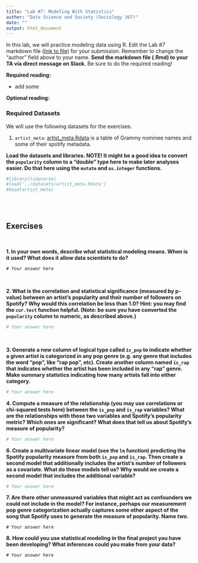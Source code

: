 ```yaml
---
title: "Lab #7: Modeling With Statistics"
author: "Data Science and Society (Sociology 367)"
date: ""
output: html_document
---
```



In this lab, we will practice modeling data using R. Edit the Lab #7 markdown file ([link to file](https://github.com/dssoc/dssoc.github.io/raw/master/assignments/Lab_7.Rmd)) for your submission. Remember to change the "author" field above to your name. **Send the markdown file (.Rmd) to your TA via direct message on Slack.** Be sure to do the required reading!

**Required reading:** 

* add some

**Optional reading:** 



### Required Datasets

We will use the following datasets for the exercises.

(1) `artist_meta`: [artist_meta.Rdata](https://github.com/dssoc/dssoc.github.io/raw/master/datasets/artist_meta.Rdata) is a table of Grammy nominee names and some of their spotify metadata.


**Load the datasets and libraries. NOTE! It might be a good idea to convert the `popularity` column to a "double" type here to make later analyses easier. Do that here using the `mutate` and `as.integer` functions.**
```r
#library(tidyverse)
#load('../datasets/artist_meta.Rdata')
#head(artist_meta)
```
<br/><br/>


## Exercises
<br/>

**1. In your own words, describe what statistical modeling means. When is it used? What does it allow data scientists to do?**

```
# Your answer here
```
<br/>


**2. What is the correlation and statistical significance (measured by p-value) between an artist's popularity and their number of followers on Spotify? Why would this correlation be less than 1.0? Hint: you may find the `cor.test` function helpful. (Note: be sure you have converted the `popularity` column to numeric, as described above.)**

```r
# Your answer here
```
<br/>


**3. Generate a new column of logical type called `is_pop` to indicate whether a given artist is categorized in any pop genre (e.g. any genre that includes the word "pop", like "rap pop", etc). Create another column named `is_rap` that indicates whether the artist has been included in any "rap" genre. Make summary statistics indicating how many artists fall into either category.**
```r
# Your answer here
```

**4. Compute a measure of the relationship (you may use correlations or chi-squared tests here) between the `is_pop` and `is_rap` variables? What are the relationships with those two variables and Spotify's popularity metric? Which ones are significant? What does that tell us about Spotify's measure of popularity?**
```r
# Your answer here
```

**6. Create a multivariate linear model (see the `lm` function) predicting the Spotify popularity measure from both `is_pop` and `is_rap`. Then create a second model that additionally includes the artist's number of followers as a covariate. What do these models tell us? Why would we create a second model that includes the additional variable?**
```r
# Your answer here
```

**7. Are there other unmeasured variables that might act as confounders we could not include in the model? For instance, perhaps our measurement pop genre categorization actually captures some other aspect of the song that Spotify uses to generate the measure of popularity. Name *two*.**
```
# Your answer here
```


**8. How could you use statistical modeling in the final project you have been developing? What inferences could you make from your data?**
```
# Your answer here
```

